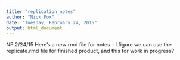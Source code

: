 ```yaml
---
title: "replication_notes"
author: "Nick Fox"
date: "Tuesday, February 24, 2015"
output: html_document
---
```


NF 2/24/15
Here's a new rmd file for notes - I figure we can use the replicate.rmd file for finished product, and this
for work in progress?
